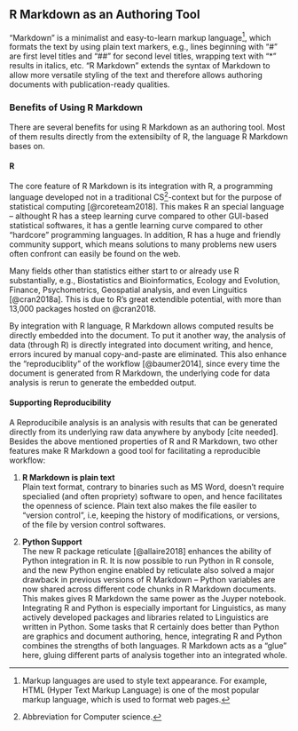 ## R Markdown as an Authoring Tool

"Markdown" is a minimalist and easy-to-learn markup language[^markup], which formats the text by using plain text markers, e.g., lines beginning with "#" are first level titles and "##" for second level titles, wrapping text with "\*" results in italics, etc. "R Markdown" extends the syntax of Markdown to allow more versatile styling of the text and therefore allows authoring documents with publication-ready qualities.


### Benefits of Using R Markdown

There are several benefits for using R Markdown as an authoring tool. Most of them results directly from the extensibilty of R, the language R Markdown bases on.

#### R

The core feature of R Markdown is its integration with R, a programming language developed not in a traditional CS[^cs]-context but for the purpose of statistical computing [@rcoreteam2018]. This makes R an special language -- althought R has a steep learning curve compared to other GUI-based statistical softwares, it has a gentle learning curve compared to other "hardcore" programming languages. In addition, R has a huge and friendly community support, which means solutions to many problems new users often confront can easily be found on the web.

Many fields other than statistics either start to or already use R substantially, e.g., Biostatistics and Bioinformatics, Ecology and Evolution, Finance, Psychometrics, Geospatial analysis, and even Linguitics [@cran2018a]. This is due to R's great extendible potential, with more than 13,000 packages hosted on @cran2018.

By integration with R language, R Markdown allows computed results be directly embedded into the document.
To put it another way, the analysis of data (through R) is directly integrated into document writing, and hence, errors incured by manual copy-and-paste are eliminated. This also enhance the "reproduciblity" of the workflow [@baumer2014], since every time the document is generated from R Markdown, the underlying code for data analysis is rerun to generate the embedded output.

#### Supporting Reproducibility

A Reproducibile analysis is an analysis with results that can be generated directly from its underlying raw data anywhere by anybody [cite needed]. Besides the above mentioned properties of R and R Markdown, two other features make R Markdown a good tool for facilitating a reproducible workflow:

1. **R Markdown is plain text**  
  Plain text format, contrary to binaries such as MS Word, doesn't require specialied (and often propriety) software to open, and hence facilitates the openness of science. Plain text also makes the file easiler to "version control", i.e, keeping the history of modifications, or versions, of the file by version control softwares.

1. **Python Support**  
  The new R package reticulate [@allaire2018] enhances the ability of Python integration in R. It is now possible to run Python in R console, and the new Python engine enabled by reticulate also solved a major drawback in previous versions of R Markdown -- Python variables are now shared across different code chunks in R Markdown documents. This makes gives R Markdown the same power as the Juyper notebook.  
  Integrating R and Python is especially important for Linguistics, as many actively developed packages and libraries related to Linguistics are written in Python. Some tasks that R certainly does better than Python are graphics and document authoring, hence, integrating R and Python combines the strengths of both languages. R Markdown acts as a "glue" here, gluing different parts of analysis together into an integrated whole.
  




[^markup]: Markup languages are used to style text appearance. For example, HTML (Hyper Text Markup Language) is one of the most popular markup language, which is used to format web pages.

[^cs]: Abbreviation for Computer science.

